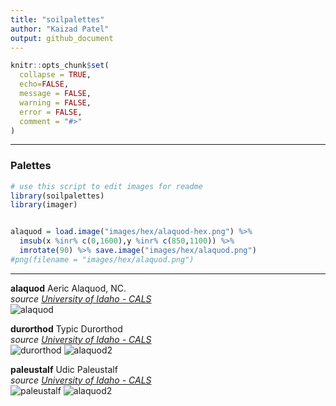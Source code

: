 ```yaml
---
title: "soilpalettes"
author: "Kaizad Patel"  
output: github_document
---
```


```r
knitr::opts_chunk$set(
  collapse = TRUE,
  echo=FALSE,
  message = FALSE,
  warning = FALSE,
  error = FALSE,
  comment = "#>"
)
```

----

### Palettes

```r
# use this script to edit images for readme
library(soilpalettes)
library(imager)


alaquod = load.image("images/hex/alaquod-hex.png") %>% 
  imsub(x %inr% c(0,1600),y %inr% c(850,1100)) %>%
  imrotate(90) %>% save.image("images/hex/alaquod.png")
#png(filename = "images/hex/alaquod.png")
```



----


**alaquod** Aeric Alaquod, NC.   
*source [University of Idaho - CALS](https://www.uidaho.edu/cals/soil-orders)*  
![alaquod](images/alaquod-palette.png) 

**durorthod** Typic Durorthod  
*source [University of Idaho - CALS](https://www.uidaho.edu/cals/soil-orders)*  
![durorthod](images/1200x900-typic-durorthod.jpg) ![alaquod2](images/durorth2.png) 

**paleustalf** Udic Paleustalf  
*source [University of Idaho - CALS](https://www.uidaho.edu/cals/soil-orders)*  
![paleustalf](images/1200x900-udic-paleustalf.jpg) ![alaquod2](images/ustalf.png) 





